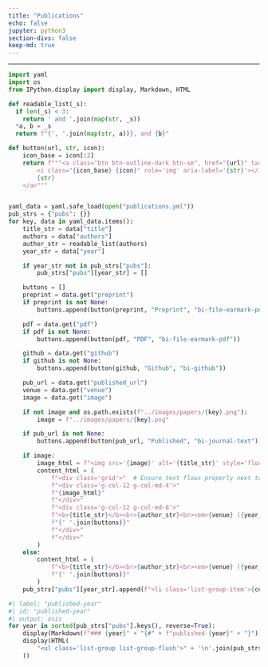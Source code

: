 ```yaml
---
title: "Publications"
echo: false
jupyter: python3
section-divs: false
keep-md: true
---
```


***

```python
import yaml
import os
from IPython.display import display, Markdown, HTML

def readable_list(_s):
  if len(_s) < 3:
    return ' and '.join(map(str, _s))
  *a, b = _s
  return f"{', '.join(map(str, a))}, and {b}"

def button(url, str, icon):
    icon_base = icon[:2]
    return f"""<a class="btn btn-outline-dark btn-sm", href="{url}" target="_blank" rel="noopener noreferrer">
        <i class="{icon_base} {icon}" role='img' aria-label='{str}'></i>
        {str}
    </a>"""


yaml_data = yaml.safe_load(open("publications.yml"))
pub_strs = {"pubs": {}}
for key, data in yaml_data.items():
    title_str = data["title"]
    authors = data["authors"]
    author_str = readable_list(authors)
    year_str = data["year"]

    if year_str not in pub_strs["pubs"]:
        pub_strs["pubs"][year_str] = []

    buttons = [] 
    preprint = data.get("preprint")
    if preprint is not None:
        buttons.append(button(preprint, "Preprint", "bi-file-earmark-pdf"))

    pdf = data.get("pdf")
    if pdf is not None:
        buttons.append(button(pdf, "PDF", "bi-file-earmark-pdf"))

    github = data.get("github")
    if github is not None:
        buttons.append(button(github, "Github", "bi-github"))

    pub_url = data.get("published_url")
    venue = data.get("venue")
    image = data.get("image") 

    if not image and os.path.exists(f"../images/papers/{key}.png"):
        image = f"../images/papers/{key}.png"

    if pub_url is not None:
        buttons.append(button(pub_url, "Published", "bi-journal-text"))

    if image:
        image_html = f"<img src='{image}' alt='{title_str}' style='float:left; margin-right:10px; width:100%; height:auto;'>" if image else ""
        content_html = (
            f"<div class='grid'>"  # Ensure text flows properly next to the image
            f"<div class='g-col-12 g-col-md-4'>"
            f"{image_html}"
            f"</div>"
            f"<div class='g-col-12 g-col-md-8'>"
            f"<b>{title_str}</b><br>{author_str}<br><em>{venue} ({year_str})</em><br>"
            f"{' '.join(buttons)}"
            f"</div>"
            f"</div>"
        )
    else:
        content_html = (
            f"<b>{title_str}</b><br>{author_str}<br><em>{venue} ({year_str})</em><br>"
            f"{' '.join(buttons)}"
        )  
    pub_strs["pubs"][year_str].append(f"<li class='list-group-item'>{content_html}</li>")
```

```python
#| label: "published-year"
#| id: "published-year"
#| output: asis
for year in sorted(pub_strs["pubs"].keys(), reverse=True):
    display(Markdown(f"### {year}" + "{#" + f"published-{year}" + "}"))
    display(HTML(
        "<ul class='list-group list-group-flush'>" + '\n'.join(pub_strs["pubs"][year]) + "</ul>"
    ))
```
